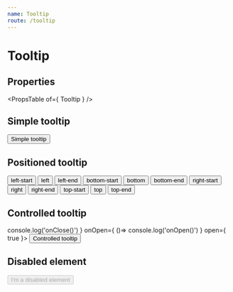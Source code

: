 ```yaml
---
name: Tooltip
route: /tooltip
---
```



# Tooltip

## Properties
<PropsTable of={ Tooltip } />

## Simple tooltip
<Playground>
    <Tooltip title='Tooltip'>
        <Button variant='outlined'>Simple tooltip</Button>
    </Tooltip>
</Playground>

## Positioned tooltip
<Playground>
    <Tooltip title='Tooltip' placement='left-start'>
        <Button variant='outlined' color='secondary' margin={ 12 }>left-start</Button>
    </Tooltip>
    <Tooltip title='Tooltip' placement='left'>
        <Button variant='outlined' color='primary' margin={ 12 }>left</Button>
    </Tooltip>
    <Tooltip title='Tooltip' placement='left-end'>
        <Button variant='outlined' margin={ 12 }>left-end</Button>
    </Tooltip>
    <Tooltip title='Tooltip' placement='bottom-start'>
        <Button variant='outlined' color='primary' margin={ 12 }>bottom-start</Button>
    </Tooltip>
    <Tooltip title='Tooltip' placement='bottom'>
        <Button variant='outlined' color='secondary' margin={ 12 }>bottom</Button>
    </Tooltip>
    <Tooltip title='Tooltip' placement='bottom-end'>
        <Button variant='outlined' color='primary' margin={ 12 }>bottom-end</Button>
    </Tooltip>
    <Tooltip title='Tooltip' placement='right-start'>
        <Button variant='outlined' margin={ 12 }>right-start</Button>
    </Tooltip>
    <Tooltip title='Tooltip' placement='right'>
        <Button variant='outlined' color='primary' margin={ 12 }>right</Button>
    </Tooltip>
    <Tooltip title='Tooltip' placement='right-end'>
        <Button variant='outlined' color='secondary' margin={ 12 }>right-end</Button>
    </Tooltip>
    <Tooltip title='Tooltip' placement='top-start'>
        <Button variant='outlined' margin={ 12 }>top-start</Button>
    </Tooltip>
    <Tooltip title='Tooltip' placement='top'>
        <Button variant='outlined' color='secondary' margin={ 12 }>top</Button>
    </Tooltip>
    <Tooltip title='Tooltip' placement='top-end'>
        <Button variant='outlined' color='primary' margin={ 12 }>top-end</Button>
    </Tooltip>
</Playground>

## Controlled tooltip
<Playground>
    <Tooltip
        title='Tooltip'
        onClose={ ()=> console.log('onClose()') }
        onOpen={ ()=> console.log('onOpen()') }
        open={ true }>
        <Button variant='outlined'>Controlled tooltip</Button>
    </Tooltip>
</Playground>


## Disabled element
<Playground>
    <Tooltip title='Tooltip'>
        <span>
            <Button disabled variant='outlined'>I'm a disabled element</Button>
        </span>
    </Tooltip>
</Playground>
